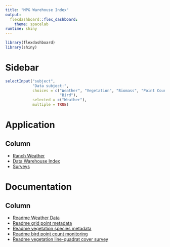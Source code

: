 ```yaml
---
title: "MPG Warehouse Index"
output:
  flexdashboard::flex_dashboard: 
    theme: spacelab
runtime: shiny
---
```


```r
library(flexdashboard)
library(shiny)
```

Sidebar {.sidebar data-width=250}
=====================================
```r
selectInput("subject",
            "Data subject:",
            choices = c("Weather", "Vegetation", "Biomass", "Point Count",
                        "Bird"),
            selected = c("Weather"),
            multiple = TRUE)
```

Application
=====================================

Column {.tabset data-width=750}
-----------------
* [Ranch Weather](https://mpg-data.shinyapps.io/weather/){target="_blank"}
* [Data Warehouse Index](https://mpg-data.shinyapps.io/warehouse_index/){target="_blank"}
* [Surveys](https://mpg-data.shinyapps.io/mpg_surveys/){target="_blank"}

Documentation
=====================================

Column {.tabset data-width=750}
-----------------
* [Readme Weather Data](https://docs.google.com/document/d/1WKzE0v4DiwlfKYjMvTEVgzp_-_6jAv4l4CAtqqy-aII/edit?usp=sharing){target="_blank"}
* [Readme grid point metadata](https://docs.google.com/document/d/1dQf3WIp2JaOTFKFo8eOj-J6tFByUA22cu_VyTbeGPa8/edit?usp=sharing){target="_blank"}
* [Readme vegetation species metadata](https://docs.google.com/document/d/1aRGYGPsuHmuOxi29bfdzaackjJkfCEY3T2Z3rekQUbY/edit?usp=sharing){target="_blank"}
* [Readme bird point count monitoring](https://docs.google.com/document/d/1PRryJzGOUtfr-fKXzb3tbr48xiaTuAMVk18XFXlvxcM/edit?usp=sharing){target="_blank"}
* [Readme vegetation line-quadrat cover survey](https://docs.google.com/document/d/16-Aq8u9Rudd78fSzfjvpCXyQgE-BstC-d2PjYfmLtcw/edit?usp=sharing){target="_blank"}
